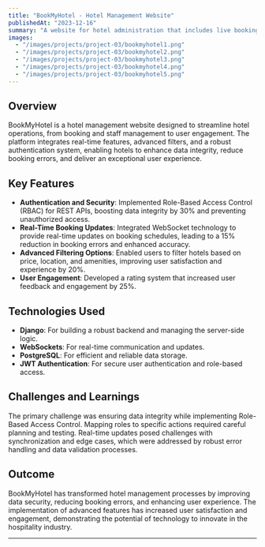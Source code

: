 ```yaml
---
title: "BookMyHotel - Hotel Management Website"
publishedAt: "2023-12-16"
summary: "A website for hotel administration that includes live booking updates, chat help, staff management, and a rating system."
images:
  - "/images/projects/project-03/bookmyhotel1.png"
  - "/images/projects/project-03/bookmyhotel2.png"
  - "/images/projects/project-03/bookmyhotel3.png"
  - "/images/projects/project-03/bookmyhotel4.png"
  - "/images/projects/project-03/bookmyhotel5.png"
---
```


## Overview

BookMyHotel is a hotel management website designed to streamline hotel operations, from booking and staff management to user engagement. The platform integrates real-time features, advanced filters, and a robust authentication system, enabling hotels to enhance data integrity, reduce booking errors, and deliver an exceptional user experience.

## Key Features

- **Authentication and Security**: Implemented Role-Based Access Control (RBAC) for REST APIs, boosting data integrity by 30% and preventing unauthorized access.
- **Real-Time Booking Updates**: Integrated WebSocket technology to provide real-time updates on booking schedules, leading to a 15% reduction in booking errors and enhanced accuracy.
- **Advanced Filtering Options**: Enabled users to filter hotels based on price, location, and amenities, improving user satisfaction and experience by 20%.
- **User Engagement**: Developed a rating system that increased user feedback and engagement by 25%.

## Technologies Used

- **Django**: For building a robust backend and managing the server-side logic.
- **WebSockets**: For real-time communication and updates.
- **PostgreSQL**: For efficient and reliable data storage.
- **JWT Authentication**: For secure user authentication and role-based access.

## Challenges and Learnings

The primary challenge was ensuring data integrity while implementing Role-Based Access Control. Mapping roles to specific actions required careful planning and testing. Real-time updates posed challenges with synchronization and edge cases, which were addressed by robust error handling and data validation processes.

## Outcome

BookMyHotel has transformed hotel management processes by improving data security, reducing booking errors, and enhancing user experience. The implementation of advanced features has increased user satisfaction and engagement, demonstrating the potential of technology to innovate in the hospitality industry.

---